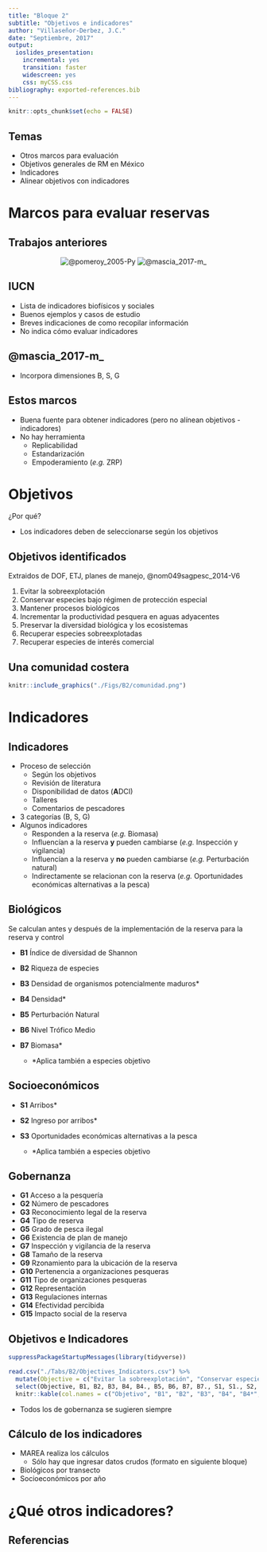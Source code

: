 ```yaml
---
title: "Bloque 2"
subtitle: "Objetivos e indicadores"
author: "Villaseñor-Derbez, J.C."
date: "Septiembre, 2017"
output:
  ioslides_presentation:
    incremental: yes
    transition: faster
    widescreen: yes
    css: myCSS.css
bibliography: exported-references.bib
---
```


<script src="https://ajax.googleapis.com/ajax/libs/jquery/1.12.2/jquery.min.js"></script>

<script>
    $(document).ready(function() {
    $('slide:not(.title-slide, .backdrop, .segue)').append('<footer></footer>');    
    $('footer').attr('label', 'Bloque 2: Objetivos e indicadores');

  })
</script>

<style>
  footer:after {
    font-size: 12pt;
    content: attr(label);
    position: absolute;
    bottom: 20px;
    left: 60px;
    line-height: 1.9;
    display: block;
  }
</style>

```r
knitr::opts_chunk$set(echo = FALSE)
```

## Temas

- Otros marcos para evaluación
- Objetivos generales de RM en México
- Indicadores
- Alinear objetivos con indicadores


# Marcos para evaluar reservas

## Trabajos anteriores

<center>
![@pomeroy_2005-Py](Figs/B2/IUCN.png) ![@mascia_2017-m_](Figs/B2/Mascia.PNG)
</center>

## IUCN

- Lista de indicadores biofísicos y sociales
- Buenos ejemplos y casos de estudio
- Breves indicaciones de como recopilar información
- No indica cómo evaluar indicadores

## @mascia_2017-m_

- Incorpora dimensiones B, S, G

## Estos marcos

- Buena fuente para obtener indicadores (pero no alínean objetivos - indicadores)
- No hay herramienta
    - Replicabilidad
    - Estandarización
    - Empoderamiento (*e.g.* ZRP)

# Objetivos

¿Por qué?

- Los indicadores deben de seleccionarse según los objetivos

## Objetivos identificados

Extraidos de DOF, ETJ, planes de manejo, @nom049sagpesc_2014-V6

1. Evitar la sobreexplotación
2. Conservar especies bajo régimen de protección especial
3. Mantener procesos biológicos
4. Incrementar la productividad pesquera en aguas adyacentes
5. Preservar la diversidad biológica y los ecosistemas
6. Recuperar especies sobreexplotadas
7. Recuperar especies de interés comercial

## Una comunidad costera

```r
knitr::include_graphics("./Figs/B2/comunidad.png")
```

# Indicadores

## Indicadores {.smaller}

- Proceso de selección
    - Según los objetivos
    - Revisión de literatura
    - Disponibilidad de datos (**A**DCI)
    - Talleres
    - Comentarios de pescadores
- 3 categorías (B, S, G)
- Algunos indicadores
    - Responden a la reserva (*e.g.* Biomasa)
    - Influencían a la reserva **y** pueden cambiarse (*e.g.* Inspección y vigilancia)
    - Influencían a la reserva y **no** pueden cambiarse (*e.g.* Perturbación natural)
    - Indirectamente se relacionan con la reserva (*e.g.* Oportunidades económicas alternativas a la pesca)

## Biológicos

Se calculan antes y después de la implementación de la reserva para la reserva y control

- **B1**	Índice de diversidad de Shannon
- **B2**	Riqueza de especies
- **B3**	Densidad de organismos potencialmente maduros\*
- **B4**	Densidad\*
- **B5**	Perturbación Natural
- **B6**	Nivel Trófico Medio
- **B7**	Biomasa\*
    
    - \*Aplica también a especies objetivo

## Socioeconómicos

- **S1**	Arribos\*
- **S2**	Ingreso por arribos\*
- **S3**	Oportunidades económicas alternativas a la pesca
    
    - \*Aplica también a especies objetivo
    
## Gobernanza {.smaller}

- **G1**	Acceso a la pesquería
- **G2**	Número de pescadores
- **G3**	Reconocimiento legal de la reserva
- **G4**	Tipo de reserva
- **G5**	Grado de pesca ilegal
- **G6**	Existencia de plan de manejo
- **G7**	Inspección y vigilancia de la reserva
- **G8**	Tamaño de la reserva
- **G9**	Rzonamiento para la ubicación de la reserva
- **G10**	Pertenencia a organizaciones pesqueras
- **G11**	Tipo de organizaciones pesqueras
- **G12**	Representación
- **G13** Regulaciones internas
- **G14**	Efectividad percibida
- **G15**	Impacto social de la reserva

## Objetivos e Indicadores {.smaller}

```r
suppressPackageStartupMessages(library(tidyverse))

read.csv("./Tabs/B2/Objectives_Indicators.csv") %>% 
  mutate(Objective = c("Evitar la sobreexplotación", "Conservar especies bajo régimen de protección especial", "Mantener procesos biológicos", "Incrementar la productividad pesquera en aguas adyacentes", "Preservar la diversidad biológica y los ecosistemas", "Recuperar especies sobreexplotadas", "Recuperar especies de interés comercial")) %>% 
  select(Objective, B1, B2, B3, B4, B4., B5, B6, B7, B7., S1, S1., S2, S2., S3) %>% 
  knitr::kable(col.names = c("Objetivo", "B1", "B2", "B3", "B4", "B4*", "B5", "B6", "B7", "B7*", "S1", "S1*", "S2", "S2*", "S3"))
```

- Todos los de gobernanza se sugieren siempre

## Cálculo de los indicadores

- MAREA realiza los cálculos
    - Sólo hay que ingresar datos crudos (formato en siguiente bloque)
- Biológicos por transecto
- Socioeconómicos por año

# ¿Qué otros indicadores?

## Referencias